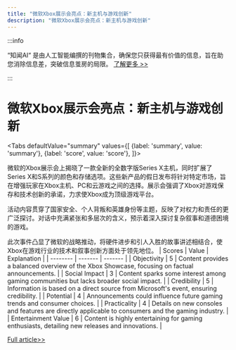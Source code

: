 ```yaml
---
title: "微软Xbox展示会亮点：新主机与游戏创新"
description: "微软Xbox展示会亮点：新主机与游戏创新"
---
```



:::info

“知闻AI“ 是由人工智能编撰的刊物集合，确保您只获得最有价值的信息，旨在助您消除信息差，突破信息茧房的局限。  [了解更多 >>](/)

:::

# 微软Xbox展示会亮点：新主机与游戏创新


<Tabs
	defaultValue="summary"
	values={[
	{label: 'summary', value: 'summary'},
	{label: 'score', value: 'score'},
]}>
<TabItem value="summary">


微软的Xbox展示会上揭晓了一款全新的全数字版Series X主机，同时扩展了Series X和S系列的颜色和存储选项。这些新产品的假日发布将针对特定市场，旨在增强玩家在Xbox主机、PC和云游戏之间的选择。展示会强调了Xbox对游戏保存和技术创新的承诺，力求使Xbox成为顶级游戏平台。

活动内容贯穿了国家安全、个人背叛和英雄身份等主题，反映了对权力和责任的更广泛探讨。对话中充满紧张和多层次的含义，预示着深入探讨复杂叙事和道德困境的游戏。

此次事件凸显了微软的战略推动，将硬件进步和引人入胜的故事讲述相结合，使Xbox在游戏行业的技术和叙事创新方面处于领先地位。
</TabItem>
<TabItem value="score">
	| Scores     | Value   | Explanation |
	| -------- | ------- | ------- |
	| Objectivity  | 5    | Content provides a balanced overview of the Xbox Showcase, focusing on factual announcements.    |
	| Social Impact | 3     | Content sparks some interest among gaming communities but lacks broader social impact.    |
	| Credibility    | 5    | Information is based on a direct source from Microsoft's event, ensuring credibility.    |
	| Potential    | 4    | Announcements could influence future gaming trends and consumer choices.    |
	| Practicality    | 4    | Details on new consoles and features are directly applicable to consumers and the gaming industry.    |
	| Entertainment Value    | 6    | Content is highly entertaining for gaming enthusiasts, detailing new releases and innovations.    |
</TabItem>
</Tabs>

[Full article>>](https://www.cnet.com/videos/everything-announced-at-microsofts-xbox-showcase-event/#ftag=CAD590a51e)
